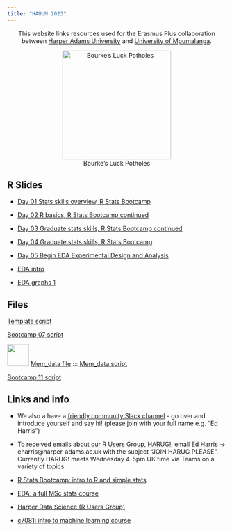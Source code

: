 ```yaml
---
title: "HAUUM 2023"
---
```


<center>

This website links resources used for the Erasmus Plus collaboration between [Harper Adams University](https://www.harper-adams.ac.uk/) and [University of Mpumalanga](https://www.ump.ac.za/).

![Bourke's Luck Potholes](img/potholes.jpg){width="250px"}
</center>

## R Slides

- [Day 01 Stats skills overview, R Stats Bootcamp](files/Day-01-R-Bootcamp.pptx)

- [Day 02 R basics, R Stats Bootcamp continued](files/Day-02-R-Bootcamp.pptx)

- [Day 03 Graduate stats skills, R Stats Bootcamp continued](files/Day-03-R-Bootcamp.pptx)

- [Day 04 Graduate stats skills, R Stats Bootcamp](files/Day-04-R-Bootcamp.pptx)

- [Day 05 Begin EDA Experimental Design and Analysis](files/Day-05-R-Bootcamp.pptx)

- [EDA intro](files/00-EDA-module-overview.pptx)

- [EDA graphs 1](files/02-EDA-graphics-1.pptx)

## Files

[Template script](files/template_script.R)

[Bootcamp 07 script](files/bootcamp07/bootcamp07.R)

![](img/Encephalartos_lanatus.jpeg){width="50px"} [Mem_data file](files/Mem_data/BOT A.xlsx) ::: [Mem_data script](files/Mem_data/Mem_data.R)

[Bootcamp 11 script](files/bootcamp11/bootcamp11.R)

## Links and info

- We also a have a [friendly community Slack channel](https://join.slack.com/t/ha-eda-party/shared_invite/zt-w19od3dz-6bjo~dTC_GQeSUUv3B8XzQ) - go over and introduce yourself and say hi! (please join with your full name e.g. "Ed Harris")

- To received emails about [our R Users Group, HARUG!](https://harper-data-science.github.io/website/), email Ed Harris -> eharris@harper-adams.ac.uk with the subject "JOIN HARUG PLEASE".  Currently HARUG! meets Wednesday 4-5pm UK time via Teams on a variety of topics.

- [R Stats Bootcamp: intro to R and simple stats](https://rstats-bootcamp.github.io/website/)

- [EDA: a full MSc stats course](https://c7041-2022.github.io/website/)

- [Harper Data Science (R Users Group)](https://harper-data-science.github.io/website/)

- [c7081: intro to machine learning course](https://c7081-2022.github.io/website/)
